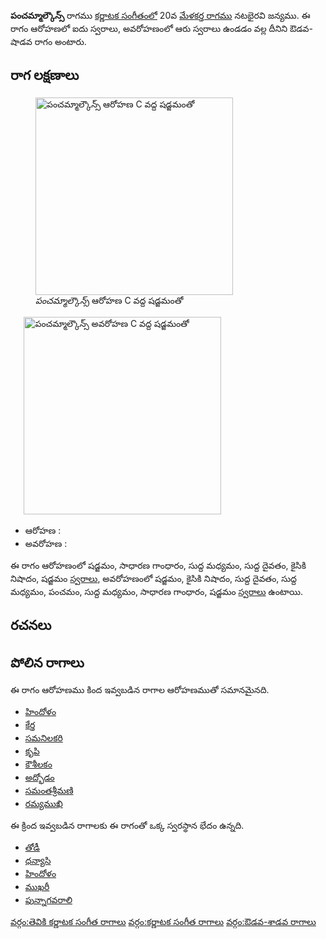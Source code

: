 {{Infobox ragam
	| name          	= పంచమ్మాల్కౌన్స్
	| synonym	    	= 
	| mela          	= 
	| chakra        	= 
	| janaka        	= 
	| type          	= ఔడవ-శాడవ
	| arohanam      	= {{svaraC|S|G2|M1|D1|N2|S'}} 
	| avarohanam    	= {{svaraC|S'|N2|D1|M1|P|M1|G2|S}}
	| jeeva         	=
	| chhaya        	=
	| nyasa         	=
	| vishesha      	= 
	| equivalent  		= 
}}
{{కర్ణాటక సంగీత రాగాలు}}
'''పంచమ్మాల్కౌన్స్''' రాగము [[కర్ణాటక సంగీతం]]లో 20వ [[మేళకర్త రాగము]] నటభైరవి జన్యము.  ఈ రాగం ఆరోహణలో ఐదు స్వరాలు, అవరోహణంలో ఆరు స్వరాలు ఉండడం వల్ల దీనిని ఔడవ-షాడవ రాగం అంటారు.


==రాగ లక్షణాలు==
[[Image:pancammalkauns_ar_kb2wiki.png|thumb|right|316px|''పంచమ్మాల్కౌన్స్'' ఆరోహణ C వద్ద షడ్జమంతో]]
	[[Image:pancammalkauns_av_kb2wiki.png|thumb|right|316px|''పంచమ్మాల్కౌన్స్'' అవరోహణ C వద్ద షడ్జమంతో]]

* ఆరోహణ : {{svaraC|S|G2|M1|D1|N2|S'}} 
* అవరోహణ : {{svaraC|S'|N2|D1|M1|P|M1|G2|S}}

ఈ రాగం ఆరోహణంలో షడ్జమం, సాధారణ  గాంధారం, సుద్ద మధ్యమం, సుద్ద దైవతం, కైసికి నిషాదం, షడ్జమం [[స్వరాలు]], అవరోహణంలో షడ్జమం, కైసికి నిషాదం, సుద్ద దైవతం, సుద్ద మధ్యమం, పంచమం, సుద్ద మధ్యమం, సాధారణ  గాంధారం, షడ్జమం [[స్వరాలు]] ఉంటాయి.

==రచనలు==



==పోలిన రాగాలు==
ఈ రాగం ఆరోహణము కింద ఇవ్వబడిన రాగాల ఆరోహణముతో సమానమైనది.
* [[హిందోళం]]
* [[ కేర్త]]
* [[సమనిలకరి]]
* [[కృపి]]
* [[కౌశీలకం]]
* [[అద్భోడం]]
* [[సమంతశ్రీమణి]]
* [[రమ్యముఖి]]

ఈ క్రింద ఇవ్వబడిన రాగాలకు ఈ రాగంతో ఒక్క స్వరస్థాన భేదం ఉన్నది.
* [[తోడీ]]
* [[ధన్యాసి]]
* [[హిందోళం]]
* [[ముఖరీ]]
* [[పున్నాగవరాలి]]



[[వర్గం:తెవికి కర్ణాటక సంగీత రాగాలు]]
[[వర్గం:కర్ణాటక సంగీత రాగాలు]]
[[వర్గం:ఔడవ-శాడవ రాగాలు]]